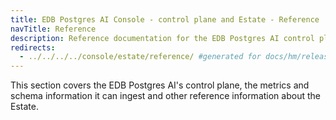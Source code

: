 ```yaml
---
title: EDB Postgres AI Console - control plane and Estate - Reference
navTitle: Reference
description: Reference documentation for the EDB Postgres AI control plane and Estate.
redirects:
  - ../../../../console/estate/reference/ #generated for docs/hm/release-1.2
---
```


This section covers the EDB Postgres AI's control plane, the metrics and schema information it can ingest and
other reference information about the Estate.

